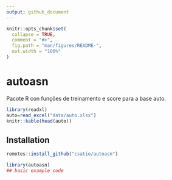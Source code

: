```yaml
---
output: github_document
---
```


<!-- README.md is generated from README.Rmd. Please edit that file -->

```r
knitr::opts_chunk$set(
  collapse = TRUE,
  comment = "#>",
  fig.path = "man/figures/README-",
  out.width = "100%"
)
```

# autoasn

<!-- badges: start -->
<!-- badges: end -->

Pacote R con funções de treinamento e score para a base auto.

```r
library(readxl)
auto=read_excel("data/auto.xlsx")
knitr::kable(head(auto))
```


## Installation


``` r
remotes::install_github("csatio/autoasn")
```



```r
library(autoasn)
## basic example code
```

